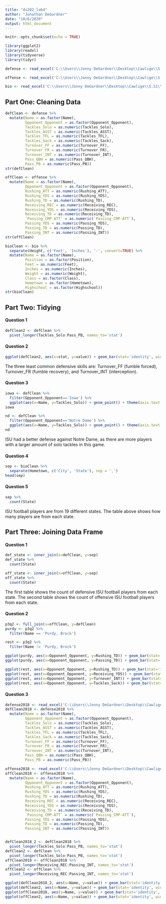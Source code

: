 ---
title: "ds202_lab4"
author: "Jonathan DeGardner"
date: "10/6/2020"
output: html_document
---

```{r setup, include=FALSE}
knitr::opts_chunk$set(echo = TRUE)

library(ggplot2)
library(readxl)
library(tidyverse)
library(tidyr)

defense <- read_excel('C:\\Users\\Jonny DeGardner\\Desktop\\Cawlige\\S.S1\\DS 202\\ds202_lab4\\cyclonesFootball2019.xlsx', sheet='Defensive')

offense <- read_excel('C:\\Users\\Jonny DeGardner\\Desktop\\Cawlige\\S.S1\\DS 202\\ds202_lab4\\cyclonesFootball2019.xlsx', sheet='Offensive')

bio <- read_excel('C:\\Users\\Jonny DeGardner\\Desktop\\Cawlige\\S.S1\\DS 202\\ds202_lab4\\cyclonesFootball2019.xlsx', sheet='Biography')
```

## Part One: Cleaning Data
```{r}
defClean <- defense %>%
  mutate(Name = as.factor(Name),
         Opponent_Opponent = as.factor(Opponent_Opponent),
         Tackles_Solo = as.numeric(Tackles_Solo),
         Tackles_ASST = as.numeric(Tackles_ASST),
         Tackles_TFL = as.numeric(Tackles_TFL),
         Tackles_Sack = as.numeric(Tackles_Sack),
         Turnover_FF = as.numeric(Turnover_FF),
         Turnover_FR = as.numeric(Turnover_FR),
         Turnover_INT = as.numeric(Turnover_INT),
         Pass_QBH = as.numeric(Pass_QBH),
         Pass_PB = as.numeric(Pass_PB))
str(defClean)

offClean <- offense %>%
  mutate(Name = as.factor(Name),
         Opponent_Opponent = as.factor(Opponent_Opponent),
         Rushing_ATT = as.numeric(Rushing_ATT),
         Rushing_YDS = as.numeric(Rushing_YDS),
         Rushing_TD = as.numeric(Rushing_TD),
         Receiving_REC = as.numeric(Receiving_REC),
         Receiving_YDS = as.numeric(Receiving_YDS),
         Receiving_TD = as.numeric(Receiving_TD),
         `Passing_CMP-ATT` = as.numeric(`Passing_CMP-ATT`),
         Passing_YDS = as.numeric(Passing_YDS),
         Passing_TD = as.numeric(Passing_TD),
         Passing_INT = as.numeric(Passing_INT))
str(offClean)

bioClean <- bio %>%
  separate(Height, c('Feet', 'Inches'), '-', convert=TRUE) %>%
  mutate(Name = as.factor(Name),
         Position = as.factor(Position),
         Feet = as.numeric(Feet),
         Inches = as.numeric(Inches),
         Weight = as.numeric(Weight),
         Class = as.factor(Class),
         Hometown = as.factor(Hometown),
         Highschool = as.factor(Highschool))
str(bioClean)
```

## Part Two: Tidying
#### Question 1
```{r}
defClean2 <- defClean %>%
  pivot_longer(Tackles_Solo:Pass_PB, names_to='stat')
```

#### Question 2
```{r}
ggplot(defClean2, aes(x=stat, y=value)) + geom_bar(stat='identity', width=.75, color='red') + theme(axis.text.x = element_text(angle=90))
```

The three least common defensive skills are: Turnover_FF (fumble forced), Turnover_FR (fumble recovery), and Turnover_INT (interception).

#### Question 3
```{r}
iowa <- defClean %>%
  filter(Opponent_Opponent=='Iowa') %>%
  ggplot(aes(x=Name, y=Tackles_Solo)) + geom_point() + theme(axis.text.x = element_text(angle=90))
iowa

nd <- defClean %>%
  filter(Opponent_Opponent=='Notre Dame') %>%
  ggplot(aes(x=Name, y=Tackles_Solo)) + geom_point() + theme(axis.text.x = element_text(angle=90))
nd
```

ISU had a better defense against Notre Dame, as there are more players with a larger amount of solo tackles in this game.

#### Question 4
```{r}
sep <- bioClean %>%
  separate(Hometown, c('City', 'State'), sep = ',')
head(sep)
```

#### Question 5
```{r}
sep %>%
  count(State)
```

ISU football players are from 19 different states. The table above shows how many players are from each state.

## Part Three: Joining Data Frame
#### Question 1
```{r}
def_state <- inner_join(x=defClean, y=sep)
def_state %>%
  count(State)

off_state <- inner_join(x=offClean, y=sep)
off_state %>%
  count(State)
```

The first table shows the count of defensive ISU football players from each state.
The second table shows the count of offensive ISU football players from each state.

#### Question 2
```{r}
p3q2 <- full_join(x=offClean, y=defClean)
purdy <- p3q2 %>%
  filter(Name == 'Purdy, Brock')

rest <- p3q2 %>%
  filter(Name != 'Purdy, Brock')

ggplot(purdy, aes(x=Opponent_Opponent, y=Rushing_TD)) + geom_bar(stat='identity', width=.75, color='blue') + theme(axis.text.x = element_text(angle=90))
ggplot(purdy, aes(x=Opponent_Opponent, y=Passing_TD)) + geom_bar(stat='identity', width=.75, color='blue') + theme(axis.text.x = element_text(angle=90))

ggplot(rest, aes(x=Opponent_Opponent, y=Rushing_TD)) + geom_bar(stat='identity', width=.75, color='blue') + theme(axis.text.x = element_text(angle=90))
ggplot(rest, aes(x=Opponent_Opponent, y=Receiving_YDS)) + geom_bar(stat='identity', width=.75, color='blue') + theme(axis.text.x = element_text(angle=90))
ggplot(rest, aes(x=Opponent_Opponent, y=Turnover_INT)) + geom_bar(stat='identity', width=.75, color='blue') + theme(axis.text.x = element_text(angle=90))
ggplot(rest, aes(x=Opponent_Opponent, y=Tackles_Sack)) + geom_bar(stat='identity', width=.75, color='blue') + theme(axis.text.x = element_text(angle=90))

```

#### Question 3
```{r}
defense2018 <- read_excel('C:\\Users\\Jonny DeGardner\\Desktop\\Cawlige\\S.S1\\DS 202\\ds202_lab4\\cyclonesFootball2018.xlsx', sheet='Defensive')
defClean2018 <- defense2018 %>%
  mutate(Name = as.factor(Name),
         Opponent_Opponent = as.factor(Opponent_Opponent),
         Tackles_Solo = as.numeric(Tackles_Solo),
         Tackles_ASST = as.numeric(Tackles_ASST),
         Tackles_TFL = as.numeric(Tackles_TFL),
         Tackles_Sack = as.numeric(Tackles_Sack),
         Turnover_FF = as.numeric(Turnover_FF),
         Turnover_FR = as.numeric(Turnover_FR),
         Turnover_INT = as.numeric(Turnover_INT),
         Pass_QBH = as.numeric(Pass_QBH),
         Pass_PB = as.numeric(Pass_PB))

offense2018 <- read_excel('C:\\Users\\Jonny DeGardner\\Desktop\\Cawlige\\S.S1\\DS 202\\ds202_lab4\\cyclonesFootball2018.xlsx', sheet='Offensive')
offClean2018 <- offense2018 %>%
  mutate(Name = as.factor(Name),
         Opponent_Opponent = as.factor(Opponent_Opponent),
         Rushing_ATT = as.numeric(Rushing_ATT),
         Rushing_YDS = as.numeric(Rushing_YDS),
         Rushing_TD = as.numeric(Rushing_TD),
         Receiving_REC = as.numeric(Receiving_REC),
         Receiving_YDS = as.numeric(Receiving_YDS),
         Receiving_TD = as.numeric(Receiving_TD),
         `Passing_CMP-ATT` = as.numeric(`Passing_CMP-ATT`),
         Passing_YDS = as.numeric(Passing_YDS),
         Passing_TD = as.numeric(Passing_TD),
         Passing_INT = as.numeric(Passing_INT))


defClean2018_2 <- defClean2018 %>%
  pivot_longer(Tackles_Solo:Pass_PB, names_to='stat')
defClean2 <- defClean %>%
  pivot_longer(Tackles_Solo:Pass_PB, names_to='stat')
offClean2018 <- offClean2018 %>%
  pivot_longer(Receiving_REC:Passing_INT, names_to='stat')
offClean2 <- offClean %>%
  pivot_longer(Receiving_REC:Passing_INT, names_to='stat')

ggplot(defClean2018_2, aes(x=Name, y=value)) + geom_bar(stat='identity', width=.75, color='blue') + theme(axis.text.x = element_text(angle=90))
ggplot(defClean2, aes(x=Name, y=value)) + geom_bar(stat='identity', width=.75, color='blue') + theme(axis.text.x = element_text(angle=90))
ggplot(offClean2018, aes(x=Name, y=value)) + geom_bar(stat='identity', width=.75, color='red') + theme(axis.text.x = element_text(angle=90))
ggplot(offClean2, aes(x=Name, y=value)) + geom_bar(stat='identity', width=.75, color='red') + theme(axis.text.x = element_text(angle=90))
```

